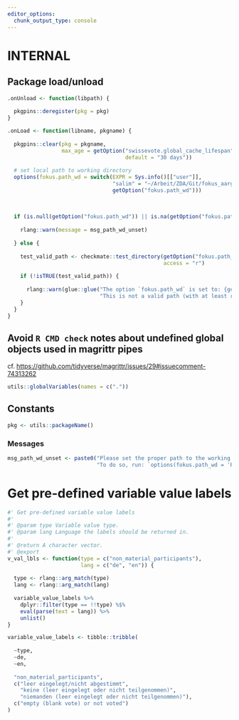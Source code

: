 ```yaml
---
editor_options:
  chunk_output_type: console
---
```


# INTERNAL

## Package load/unload

```r
.onUnload <- function(libpath) {
  
  pkgpins::deregister(pkg = pkg)
}

.onLoad <- function(libname, pkgname) {
  
  pkgpins::clear(pkg = pkgname,
                 max_age = getOption("swissevote.global_cache_lifespan",
                                     default = "30 days"))
  
  # set local path to working directory
  options(fokus.path_wd = switch(EXPR = Sys.info()[["user"]],
                                 "salim" = "~/Arbeit/ZDA/Git/fokus_aargau/",
                                 getOption("fokus.path_wd")))
  
  
  
  if (is.null(getOption("fokus.path_wd")) || is.na(getOption("fokus.path_wd"))) {
    
    rlang::warn(message = msg_path_wd_unset)
    
  } else {
    
    test_valid_path <- checkmate::test_directory(getOption("fokus.path_wd"),
                                                 access = "r")
    
    if (!isTRUE(test_valid_path)) {
      
      rlang::warn(glue::glue("The option `fokus.path_wd` is set to: {getOption('fokus.path_wd')}\n",
                             "This is not a valid path (with at least read access). Please correct this in order for this package to work properly."))
    }
  }
}
```

## Avoid `R CMD check` notes about undefined global objects used in magrittr pipes

cf. <https://github.com/tidyverse/magrittr/issues/29#issuecomment-74313262>

```r
utils::globalVariables(names = c("."))
```

## Constants

```r
pkg <- utils::packageName()
```

### Messages

```r
msg_path_wd_unset <- paste0("Please set the proper path to the working directory (the local instance of the `fokus_aargau` repository).\n",
                            "To do so, run: `options(fokus.path_wd = 'PATH/TO/fokus_aargau/')`")
```

# Get pre-defined variable value labels

```r
#' Get pre-defined variable value labels
#'
#' @param type Variable value type.
#' @param lang Language the labels should be returned in.
#'
#' @return A character vector.
#' @export
v_val_lbls <- function(type = c("non_material_participants"),
                       lang = c("de", "en")) {
  
  type <- rlang::arg_match(type)
  lang <- rlang::arg_match(lang)
  
  variable_value_labels %>%
    dplyr::filter(type == !!type) %$%
    eval(parse(text = lang)) %>%
    unlist()
}

variable_value_labels <- tibble::tribble(
  
  ~type,
  ~de,
  ~en,
  
  "non_material_participants",
  c("leer eingelegt/nicht abgestimmt",
    "keine (leer eingelegt oder nicht teilgenommen)",
    "niemanden (leer eingelegt oder nicht teilgenommen)"),
  c("empty (blank vote) or not voted")
)
```
